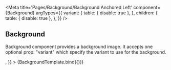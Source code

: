 
<Meta
  title='Pages/Background/Background Anchored Left'
  component={Background}
  argTypes={{
    variant: {
      table: { disable: true },
    },
    children: {
      table: { disable: true },
    },
  }}
/>


## Background

Background component provides a background image. It accepts one optional prop: "variant" which specify the variant to use for the background.

<Props of={Background} />

<Preview>
  <Story
    name='Background Anchored Left'
    args={{
      variant: "anchored_left",
      children: <div className='h-[500vh]'></div>,
    }}
  >
    {BackgroundTemplate.bind({})}
  </Story>
</Preview>
